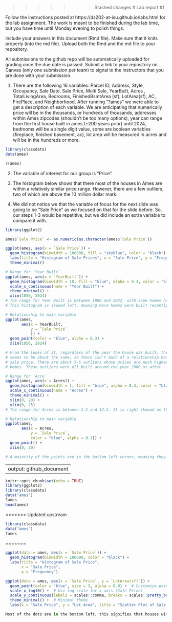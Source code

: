 


>>>>>>> Stashed changes
# Lab report #1

Follow the instructions posted at https://ds202-at-isu.github.io/labs.html for the lab assignment. The work is meant to be finished during the lab time, but you have time until Monday evening to polish things.

Include your answers in this document (Rmd file). Make sure that it knits properly (into the md file). Upload both the Rmd and the md file to your repository.  

All submissions to the github repo will be automatically uploaded for grading once the due date is passed.
Submit a link to your repository on Canvas (only one submission per team) to signal to the instructors that you are done with your submission.

1. There are the following 16 variables: Parcel ID, Address, Style, Occupancy, Sale Date, Sale Price, Multi Sale, YearBuilt, Acres
, TotalLivingArea, Bedrooms, FinishedBsmtArea (sf), LotArea(sf), AC, FirePlace, and Neighborhood. After running "?ames" we were able to
get a description of each variable. We are anticipating that numerically price will be in the thousands, or hundreds of thousands,
addresses within Ames zipcodes (shouldn't be too many options), year can range from the first house built in ames (~200 years prior)
until 2024, bedrooms will be a single digit value, some are boolean variables (fireplace, finished basement, ac), lot area will be
measured in acres and will be in the hundreds or more. 
```r
library(classdata)
data(ames)

?(ames)
```

2. The variable of interest for our group is "Price". 

3. The histogram below shows that there most of the houses in Ames are within a relatively similar price range. However, there are a few outliers, two of which are above the 10 million dollar mark.

4. We did not notice we that the variable of focus for the next slide was going to be "Sale Price" as we focused on that for the slide before. So, our steps 1-3 would be repetitive, but we did include an extra variable to compare it with.

```r
library(ggplot2)

ames$`Sale Price` <- as.numeric(as.character(ames$`Sale Price`))

ggplot(ames, aes(x = `Sale Price`)) +
  geom_histogram(binwidth = 100000, fill = "skyblue", color = "black") +
  labs(title = "Histogram of Sale Prices", x = "Sale Price", y = "Frequency") +
  theme_minimal()
```

```r
# Range for `Year Built`
ggplot(ames, aes(x = `YearBuilt`)) +
  geom_histogram(binwidth = 10, fill = "blue", alpha = 0.3, color = "black") + 
  scale_x_continuous(name = "Year Built") +
  theme_minimal() +
  xlim(1850, 2024)
# The range for Year Built is between 1880 and 2022, with some homes having an NA value.
# This histogram is skewed left, meaning more homes were built recently.

# Relationship to main variable
ggplot(ames,
       aes(x = YearBuilt,
           y = `Sale Price`
           )) +
  geom_point(color = "blue", alpha = 0.3) +
  xlim(1850, 2024)

# From the looks of it, regardless of the year the house was built, the sale price
# seems to be about the same, so there isn't much of a relationship between year built and
# sale price. There are about 5-6 outliers whose prices are much higher than the other      
# homes. These outliers were all built around the year 2000 or after.
```

```r
# Range for `Acre`
ggplot(ames, aes(x = Acres)) +
  geom_histogram(binwidth = 1, fill = "blue", alpha = 0.3, color = "black") + 
  scale_x_continuous(name = "Acres") +
  theme_minimal() +
  xlim(0, 20) +
  ylim(0, 25)
# The range for Acres is between 2.5 and 12.5. It is right skewed as there is an outlier within the 12.5 area.

# Relationship to main variable
ggplot(ames,
       aes(x = Acres,
           y = `Sale Price`,
           color = "blue", alpha = 0.3)) +
  geom_point() +
  xlim(0, 20)

# A majority of the points are in the bottom left corner, meaning they're all about the same price when the acrage is 5 or less. There are two dots at the top, both outliers, whose prices are much higher than the majority even though the acrage is less than 5. There are also two dots past 5 acres, also outliers, but their price is about the same as the majority of the houses. There isn't too much of a relationship between Acres and Sale Price due to the cluster in the bottom left corner. 
```

---
output: github_document
---

<!-- README.md is generated from README.Rmd. Please edit the README.Rmd file -->


```r
knitr::opts_chunk$set(echo = TRUE)
library(ggplot2)
library(classdata)
data("ames")
?ames
head(ames)
```

<<<<<<< Updated upstream
```r
library(classdata)
data("ames")
?ames
```
=======
```r
ggplot(data = ames, aes(x = `Sale Price`)) +
  geom_histogram(binwidth = 100000, color = "black") +
  labs(title = "Histogram of Sale Price",
       x = "Sale Price",
       y = "Frequency")

ggplot(data = ames, aes(x = `Sale Price`, y = `LotArea(sf)`)) +
  geom_point(color = "blue", size = 3, alpha = 0.8) +  # Customize point appearance
  scale_x_log10() +  # Use log scale for x-axis (Sale Price)
  scale_y_continuous(labels = scales::comma, breaks = scales::pretty_breaks()) +  # Format y-axis labels
  theme_minimal() +  # Minimal theme
  labs(x = "Sale Price", y = "Lot Area", title = "Scatter Plot of Sale Price vs Lot Area")  # Axis labels and title

Most of the dots are in the bottom left, this signifies that houses with smaller lot area, are generally cheaper. There are a few outliers though around the bottom right side, meaning that their price is high, but they still dont have a lot of lot area.
```


